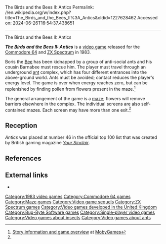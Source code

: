 The Birds and the Bees II: Antics
Permalink: //en.wikipedia.org/w/index.php?title=The_Birds_and_the_Bees_II%3A_Antics&oldid=1227628462
Accessed on: 2024-06-26T16:54:37.438651



------
The Birds and the Bees II: Antics
{{Infobox video game
|title = The Birds and the Bees II: Antics
|image = File:Antics_ZX_Spectrum_Cover_Art.jpg
|caption = 
|developer = Adrian Sherwin <br> Tim Lewis <br> Andrew Peckham
|publisher = [[Bug-Byte]]
|released = 1983
|genre = [[List of maze video games|Maze]]
|modes = [[Single-player]]
|platforms = [[Commodore 64]], [[ZX Spectrum]]
}}

'''''The Birds and the Bees II: Antics''''' is a [[video game]] released for the [[Commodore 64]] and [[ZX Spectrum]] in 1983.

Boris the [[Bee]] has been kidnapped by a group of anti-social ants and his cousin Barnabee must rescue him. The player must travel through an underground [[ant]] complex, which has four different entrances into the above-ground world. Ants must be avoided; contact reduces the player's energy level. The game is over when energy reaches zero, but can be replenished by finding pollen from flowers present in the maze.<ref name="mobygames">[http://www.mobygames.com/game/zx-spectrum/birds-and-the-bees-ii-antics Story information and game overview] at [[MobyGames]]</ref>

The general arrangement of the game is a [[maze]]; flowers will remove barriers elsewhere in the complex. The individual screens are also self-contained mazes. Each screen may have more than one exit.<ref name="mobygames"/>

==Reception==
{{Video game reviews
| award1Pub = Crash
| award1 = Smash!<ref>Game review, Crash issue 6, July 1984, page 9</ref>
}}
''Antics'' was placed at number 46 in the official top 100 list that was created by British gaming magazine ''[[Your Sinclair]]''.{{Citation needed|date=September 2019}}

==References==
{{reflist}}

==External links==
* {{WoS_game|id=0000537|name=Antics}}

{{DEFAULTSORT:Birds and Bees 2: Antics}}
[[Category:1983 video games]]
[[Category:Commodore 64 games]]
[[Category:Maze games]]
[[Category:Video game sequels]]
[[Category:ZX Spectrum games]]
[[Category:Video games developed in the United Kingdom]]
[[Category:Bug-Byte Software games]]
[[Category:Single-player video games]]
[[Category:Video games about insects]]
[[Category:Video games about ants]]
{{maze-videogame-stub}}